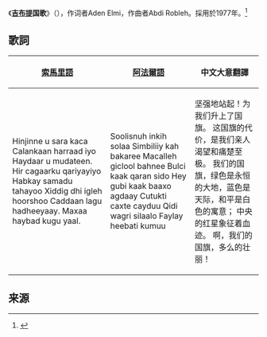 {{Infobox anthem
|title         = نشيد جيبوتي الوطني
|alt_title     = 
|chinese_title = 吉布提国歌
|image         = Emblem of Djibouti.svg
|image_size    =
|prefix        = 国歌
|country       = {{DJI}}
|author        = Aden Elmi
|lyrics_date   =
|composer      = Abdi Robleh
|music_date    = 
|adopted       = 1977
|sound         = The Djiboutian anthem.ogg
|sound_title   = Djiboutian National Anthem (instrumental)
}}

《'''[[吉布提|吉布提]]国歌'''》（{{lang-ar|نشيد جيبوتي الوطني}}），作词者Aden Elmi，作曲者Abdi Robleh。採用於1977年。<ref>{{Cite web |url=http://www.nationalanthems.info/dj.htm |title=Djibouti » nationalanthems.info |access-date=2015-06-30 |archive-date=2020-11-14 |archive-url=https://web.archive.org/web/20201114002832/http://www.nationalanthems.info/dj.htm |dead-url=no }}</ref>

==歌詞==
{| class="wikitable" style="font-size:small"
![[索馬里語|索馬里語]]
![[阿法爾語|阿法爾語]]
!中文大意翻譯
|-
|<poem>
Hinjinne u sara kaca
Calankaan harraad iyo
Haydaar u mudateen.
Hir cagaarku qariyayiyo
Habkay samadu tahayoo
Xiddig dhi igleh hoorshoo
Caddaan lagu hadheeyaay.
Maxaa haybad kugu yaal.
</poem>
|<poem>
Soolisnuh inkih solaa
Simbiliiy kah bakaree
Macalleh giclool bahnee
Bulci kaak qaran sido
Hey gubi kaak baaxo agdaay
Cutukti caxte cayduu
Qidi wagri silaalo
Faylay heebati kumuu
</poem>
|<poem>
坚强地站起！为我们升上了国旗。
这国旗的代价，是我们亲人渴望和痛楚至极。
我们的国旗，绿色是永恒的大地，蓝色是天际，和平是白色的寓意；
中央的红星象征着血迹。
啊，我们的国旗，多么的壮丽！
</poem>
|}

== 来源 ==
{{reflist}}
{{国歌小作品}}
{{非洲各國家和地区國歌}}